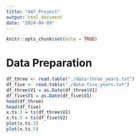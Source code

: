 ```yaml
---
title: "447_Project"
output: html_document
date: "2024-04-09"
---
```


```r
knitr::opts_chunk$set(echo = TRUE)
```


# Data Preparation

```r
df_three <- read.table("./data-three_years.txt")
df_five <- read.table("./data-five_years.txt")
df_three$V1 = as.Date(df_three$V1)
df_five$V1 = as.Date(df_five$V1)
head(df_three)
head(df_five)
x.ts.3 = ts(df_three$V2)
x.ts.5 = ts(df_five$V2)
plot(x.ts.3)
plot(x.ts.5)
```
